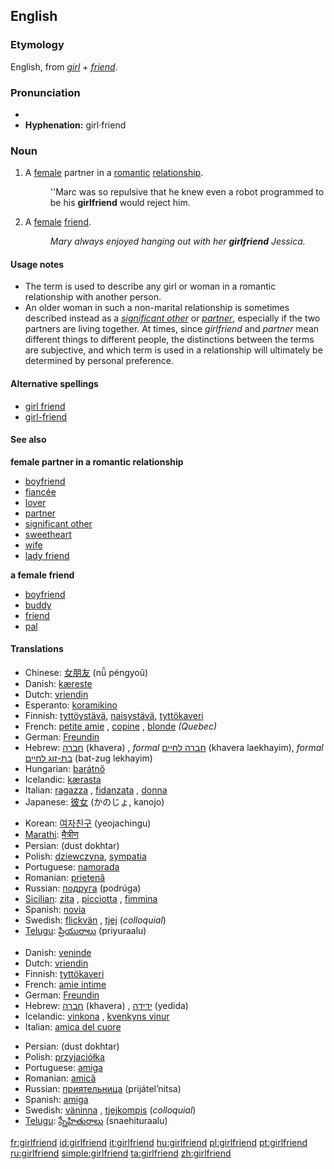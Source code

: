 ==English==

===Etymology===
English, from ''[[girl]]'' + ''[[friend]]''.

===Pronunciation===
*{{audio|en-us-girlfriend.ogg|Audio (US)}}
*'''Hyphenation:''' girl&middot;friend

===Noun===
{{en-noun}}

# A [[female]] partner in a [[romantic]] [[relationship]].
#:''Marc was so repulsive that he knew even a robot programmed to be his '''girlfriend''' would reject him.
# A [[female]] [[friend]].
#:''Mary always enjoyed hanging out with her '''girlfriend''' Jessica.''

====Usage notes====
*The term is used to describe any girl or woman in a romantic relationship with another person.
*An older woman in such a non-marital relationship is sometimes described instead as a ''[[significant other]]'' or ''[[partner]]'', especially if the two partners are living together. At times, since ''girlfriend'' and ''partner'' mean different things to different people, the distinctions between the terms are subjective, and which term is used in a relationship will ultimately be determined by personal preference.

====Alternative spellings====
*[[girl friend]]
*[[girl-friend]]

====See also====
'''female partner in a romantic relationship'''
*[[boyfriend]]
*[[fiancée]]
*[[lover]]
*[[partner]]
*[[significant other]]
*[[sweetheart]]
*[[wife]]
*[[lady friend]]
'''a female friend'''
*[[boyfriend]]
*[[buddy]]
*[[friend]]
*[[pal]]

====Translations====
{{trans-top|female partner in a romantic relationship}}
*Chinese: [[女朋友]] (nǚ péngyoǔ)
*Danish: [[kæreste]]
*Dutch: [[vriendin]]
*Esperanto: [[koramikino]]
*Finnish: [[tyttöystävä]], [[naisystävä]], [[tyttökaveri]]
*French: [[petite amie]] {{f}}, [[copine]] {{f}}, [[blonde]] {{f}} ''(Quebec)''
*German: [[Freundin]] {{f}}
*Hebrew: [[חברה]] (khavera) {{f}}, ''formal'' [[חברה לחיים]] (khavera laekhayim), ''formal'' [[בת-זוג לחיים]] (bat-zug lekhayim)
*Hungarian: [[barátnő]]
*Icelandic: [[kærasta]] {{f}}
*Italian: [[ragazza]] {{f}}, [[fidanzata]] {{f}}, [[donna]] {{f}}
*Japanese: [[彼女]] (かのじょ, kanojo)
{{trans-mid}}
*Korean: [[여자친구]] (yeojachingu)
*[[Marathi]]: [[मैत्रीण]]
*Persian: {{FAchar|[[دوست دختر]]}} (dust dokhtar)
*Polish: [[dziewczyna]], [[sympatia]] {{f}}
*Portuguese: [[namorada]] {{f}}
*Romanian: [[prietenă]] {{f}}
*Russian: [[подруга]] (podrúga) {{f}}
*[[Sicilian]]: [[zita]] {{f}}, [[picciotta]] {{f}}, [[fimmina]] {{f}}
*Spanish: [[novia]] {{f}}
*Swedish: [[flickvän]] {{c}}, [[tjej]] {{c}} (''colloquial'')
*[[Telugu]]: [[ప్రియురాలు]] (priyuraalu)
{{trans-bottom}}

{{trans-top|a female friend}}
*Danish: [[veninde]]
*Dutch: [[vriendin]]
*Finnish: [[tyttökaveri]]
*French: [[amie intime]] {{f}}
*German: [[Freundin]] {{f}}
*Hebrew: [[חברה]] (khavera) {{f}}, [[ידידה]] (yedida)
*Icelandic: [[vinkona]] {{f}}, [[kvenkyns vinur]] {{m}}
*Italian: [[amica del cuore]] {{f}}
{{trans-mid}}
*Persian: {{FAchar|[[دوست دختر]]}} (dust dokhtar)
*Polish: [[przyjaciółka]] {{f}}
*Portuguese: [[amiga]] {{f}}
*Romanian: [[amică]] {{f}}
*Russian: [[приятельница]] (prijátel’nitsa) {{f}}
*Spanish: [[amiga]] {{f}}
*Swedish: [[väninna]] {{c}}, [[tjejkompis]] {{c}} (''colloquial'')
*[[Telugu]]: [[స్నేహితురాలు]] (snaehituraalu)
{{trans-bottom}}

[[fr:girlfriend]]
[[id:girlfriend]]
[[it:girlfriend]]
[[hu:girlfriend]]
[[pl:girlfriend]]
[[pt:girlfriend]]
[[ru:girlfriend]]
[[simple:girlfriend]]
[[ta:girlfriend]]
[[zh:girlfriend]]